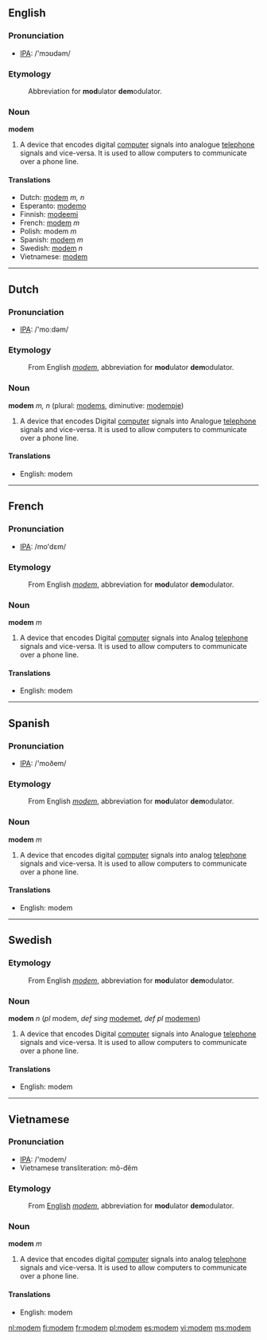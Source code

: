 ==English==
=== Pronunciation ===
*[[w:IPA|IPA]]: /'mɔʊdəm/

=== Etymology ===
:Abbreviation for '''mod'''ulator '''dem'''odulator.

=== Noun ===
'''modem'''

#A device that encodes digital [[computer]] signals into analogue [[telephone]] signals and vice-versa.  It is used to allow computers to communicate over a phone line.

==== Translations ====
*Dutch: [[modem#Dutch|modem]] ''m, n''
*Esperanto: [[modemo]]
*Finnish: [[modeemi]]
*French: [[modem#French|modem]] ''m''
*Polish: modem ''m''
*Spanish: [[modem#Spanish|modem]] ''m''
*Swedish: [[modem#Swedish|modem]] ''n''
*Vietnamese: [[modem#Vietnamese|modem]]

----
==Dutch==
=== Pronunciation ===
*[[w:IPA|IPA]]: /'moːdəm/

=== Etymology ===
:From English ''[[modem#English|modem]]'', abbreviation for '''mod'''ulator '''dem'''odulator.

=== Noun ===
'''modem''' ''m, n'' (plural: [[modems]], diminutive: [[modempje]])

#A device that encodes Digital [[computer]] signals into Analogue [[telephone]] signals and vice-versa.  It is used to allow computers to communicate over a phone line.

==== Translations ====
*English: modem

----

==French==
=== Pronunciation ===
*[[w:IPA|IPA]]: /mo'dɛm/

=== Etymology ===
:From English ''[[modem#English|modem]]'', abbreviation for '''mod'''ulator '''dem'''odulator.

=== Noun ===
'''modem''' ''m''

#A device that encodes Digital [[computer]] signals into Analog [[telephone]] signals and vice-versa.  It is used to allow computers to communicate over a phone line.

==== Translations ====
*English: modem

----

==Spanish==
=== Pronunciation ===
*[[w:IPA|IPA]]: /'moðem/

=== Etymology ===
:From English ''[[modem#English|modem]]'', abbreviation for '''mod'''ulator '''dem'''odulator.

=== Noun ===
'''modem''' ''m''

#A device that encodes digital [[computer]] signals into analog [[telephone]] signals and vice-versa.  It is used to allow computers to communicate over a phone line.

==== Translations ====
*English: modem
----
==Swedish==
<!---=== Pronunciation ===
*[[w:IPA|IPA]]: --->

=== Etymology ===
:From English ''[[modem#English|modem]]'', abbreviation for '''mod'''ulator '''dem'''odulator.

=== Noun ===
'''modem''' ''n'' (''pl'' modem, ''def sing'' [[modemet]], ''def pl'' [[modemen]])

#A device that encodes Digital [[computer]] signals into Analogue [[telephone]] signals and vice-versa.  It is used to allow computers to communicate over a phone line.

==== Translations ====
*English: modem

----
==Vietnamese==
=== Pronunciation ===
*[[w:IPA|IPA]]: /'modem/
*Vietnamese transliteration: mô-đêm

=== Etymology ===
:From [[English]] ''[[modem#English|modem]]'', abbreviation for '''mod'''ulator '''dem'''odulator.

=== Noun ===
'''modem''' ''m''

#A device that encodes digital [[computer]] signals into analog [[telephone]] signals and vice-versa.  It is used to allow computers to communicate over a phone line.

==== Translations ====
*English: modem



[[nl:modem]]
[[fi:modem]]
[[fr:modem]]
[[pl:modem]]
[[es:modem]]
[[vi:modem]]
[[ms:modem]]